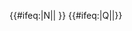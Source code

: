 {{#ifeq:{{{exclude}}}|N||{{NYCS time 2|N|icon=rushonly|text=僅繁忙時段停站|time={{{time|}}} }} {{NYCS br|time={{{time|}}} }} }} {{#ifeq:{{{exclude}}}|Q||{{NYCS time 2|Q|icon=alltimes|text=all times|time={{{time|}}}}}}}